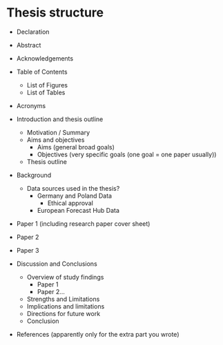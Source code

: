 # Thesis structure {-}

- Declaration
- Abstract
- Acknowledgements
- Table of Contents
  - List of Figures
  - List of Tables
- Acronyms

- Introduction and thesis outline
  - Motivation / Summary
  - Aims and objectives
    - Aims (general broad goals)
    - Objectives (very specific goals (one goal = one paper usually))
  - Thesis outline
- Background
  - Data sources used in the thesis? 
    - Germany and Poland Data
      - Ethical approval
    - European Forecast Hub Data
- Paper 1 (including research paper cover sheet)
- Paper 2
- Paper 3
- Discussion and Conclusions
  - Overview of study findings
    - Paper 1
    - Paper 2...
  - Strengths and Limitations
  - Implications and limitations
  - Directions for future work
  - Conclusion
- References (apparently only for the extra part you wrote)
